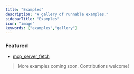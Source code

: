 ```yaml
---
title: "Examples"
description: "A gallery of runnable examples."
sidebarTitle: "Examples"
icon: "image"
keywords: ["examples","gallery"]
---
```


### Featured

- [mcp_server_fetch](./examples-mcp-server-fetch.mdx)

> More examples coming soon. Contributions welcome!


